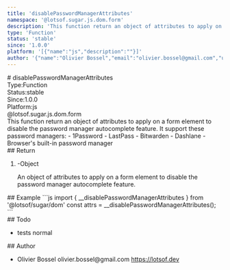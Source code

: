 ```yaml
---
title: 'disablePasswordManagerAttributes'
namespace: '@lotsof.sugar.js.dom.form'
description: 'This function return an object of attributes to apply on a form element to disable the password manager autocomplete feature. It support these password managers: - 1Password - LastPass - Bitwarden - Dashlane - Browser&#39;s built-in password manager'
type: 'Function'
status: 'stable'
since: '1.0.0'
platform: '[{"name":"js","description":""}]'
author: '{"name":"Olivier Bossel","email":"olivier.bossel@gmail.com","url":"https://lotsof.dev"}'
---
```

<div class="docmap-mdx">
# disablePasswordManagerAttributes
<div class="_metas">
<div class="_type"><span class="_type-label">Type:</span><span class="_type-value">Function</span></div>
<div class="_status"><span class="_status-label">Status:</span><span class="_status-value -stable">stable</span></div>
<div class="_since"><span class="_since-label">Since:</span><span class="_since-value">1.0.0</span></div>
<div class="_platform"><span class="_platform-label">Platform:</span><span class="_platform-value -js">js</span></div>
</div>
<div class="_namespace">@lotsof.sugar.js.dom.form</div>
<div class="_description typo-lead typo-format">
This function return an object of attributes to apply on a form element to disable the password manager autocomplete feature.
It support these password managers:
- 1Password
- LastPass
- Bitwarden
- Dashlane
- Browser&#39;s built-in password manager
</div>
<div class="_return">
## Return
<ol class="_list">
<li class="_item">
<span class="_default">-</span><span class="_type">Object</span>
<p class="_description">An object of attributes to apply on a form element to disable the password manager autocomplete feature&period;</p>
</li>
</ol>
</div>
<div class="_examples">
## Example
```js
import { __disablePasswordManagerAttributes } from '@lotsof/sugar/dom'
const attrs = __disablePasswordManagerAttributes();
```
</div>
<div class="_todo">
## Todo
<ul class="_list">
<li class="_item">
<span class="_description">tests</span>
<span class="_priority -normal">normal</span>
</li>
</ul>
</div>
<div class="_author">
## Author
<ul class="_list">
<li class="_item">
<span class="_name">Olivier Bossel</span>
<span class="_email">olivier.bossel@gmail.com</span>
<a href="https://lotsof.dev" target="_blank" class="_url">https://lotsof.dev</a>
</li>
</ul>
</div>
</div>